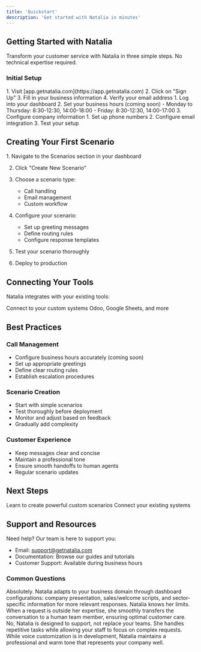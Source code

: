 ```yaml
---
title: 'Quickstart'
description: 'Get started with Natalia in minutes'
---
```


## Getting Started with Natalia

Transform your customer service with Natalia in three simple steps. No technical expertise required.

### Initial Setup

<AccordionGroup>
  <Accordion icon="user" title="Create Your Account">
    1. Visit [app.getnatalia.com](https://app.getnatalia.com)
    2. Click on "Sign Up"
    3. Fill in your business information
    4. Verify your email address
  </Accordion>
  
  <Accordion icon="gear" title="Basic Configuration">
    1. Log into your dashboard
    2. Set your business hours (coming soon)
       - Monday to Thursday: 8:30-12:30, 14:00-18:00
       - Friday: 8:30-12:30, 14:00-17:00
    3. Configure company information
  </Accordion>

  <Accordion icon="phone" title="Configure Communication Channels">
    1. Set up phone numbers
    2. Configure email integration
    3. Test your setup
  </Accordion>
</AccordionGroup>

## Creating Your First Scenario

<Steps>
  1. Navigate to the Scenarios section in your dashboard
  
  2. Click "Create New Scenario"
  
  3. Choose a scenario type:
     - Call handling
     - Email management
     - Custom workflow
  
  4. Configure your scenario:
     - Set up greeting messages
     - Define routing rules
     - Configure response templates
  
  5. Test your scenario thoroughly
  
  6. Deploy to production
</Steps>

## Connecting Your Tools

Natalia integrates with your existing tools:

<CardGroup cols={2}>
  <Card
    title="REST API Integration"
    icon="plug"
    href="/using-natalia/rest-api-connector"
  >
    Connect to your custom systems
  </Card>
  <Card
    title="Pre-built Connectors"
    icon="puzzle-piece"
  >
    Odoo, Google Sheets, and more
  </Card>
</CardGroup>

## Best Practices

### Call Management
- Configure business hours accurately (coming soon)
- Set up appropriate greetings
- Define clear routing rules
- Establish escalation procedures

### Scenario Creation
- Start with simple scenarios
- Test thoroughly before deployment
- Monitor and adjust based on feedback
- Gradually add complexity

### Customer Experience
- Keep messages clear and concise
- Maintain a professional tone
- Ensure smooth handoffs to human agents
- Regular scenario updates

## Next Steps

<CardGroup>
  <Card
    title="Create Advanced Scenarios"
    icon="wand-magic-sparkles"
    href="/using-natalia/scenarios"
  >
    Learn to create powerful custom scenarios
  </Card>
  <Card
    title="Integrate Your Tools"
    icon="plug"
    href="/using-natalia/rest-api-connector"
  >
    Connect your existing systems
  </Card>
</CardGroup>

## Support and Resources

Need help? Our team is here to support you:

- Email: support@getnatalia.com
- Documentation: Browse our guides and tutorials
- Customer Support: Available during business hours

### Common Questions

<AccordionGroup>
  <Accordion icon="building" title="Can Natalia adapt to specific industries?">
    Absolutely. Natalia adapts to your business domain through dashboard configurations: company presentation, sales/welcome scripts, and sector-specific information for more relevant responses.
  </Accordion>

  <Accordion icon="question" title="How does Natalia handle specific or unusual questions?">
    Natalia knows her limits. When a request is outside her expertise, she smoothly transfers the conversation to a human team member, ensuring optimal customer care.
  </Accordion>

  <Accordion icon="users" title="Does Natalia replace human teams?">
    No, Natalia is designed to support, not replace your teams. She handles repetitive tasks while allowing your staff to focus on complex requests.
  </Accordion>

  <Accordion icon="microphone" title="Can we customize Natalia's voice and tone?">
    While voice customization is in development, Natalia maintains a professional and warm tone that represents your company well.
  </Accordion>
</AccordionGroup>